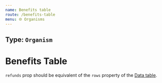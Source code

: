 ```yaml
---
name: Benefits table
route: /benefits-table
menu: 🌐 Organisms
---
```


## Type: `Organism`


# Benefits Table

`refunds` prop should be equivalent of the `rows` property of the [Data table](/data-table).

<Playground>
  <BenefitsTable
    title="Dépense moyenne chez un généraliste"
    amount="30 €"
    refunds={[
      {
        title: 'Réglé par la sécurité sociale',
        value: '10 €',
      },
      {
        title: 'Payé par le contrat Axa entreprise',
        value: '15 €',
      },
      {
        title: 'Mon reste à charge',
        value: '5 €',
      },
    ]}
  />
</Playground>
